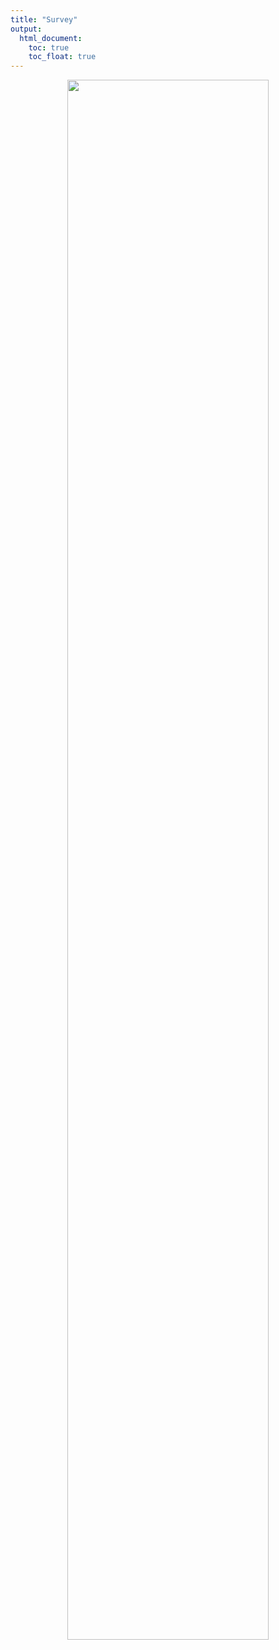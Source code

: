```yaml
---
title: "Survey"
output:
  html_document:
    toc: true
    toc_float: true
---
```

<p align = "center">
<img src = "Images/construction2.png" style = "width:80%">
</p>
<br>

</br>
